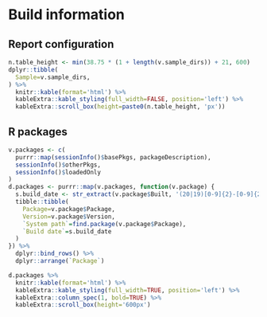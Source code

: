 # Build information {.tabset .tabset-fade}
## Report configuration
```r
n.table_height <- min(38.75 * (1 + length(v.sample_dirs)) + 21, 600)
dplyr::tibble(
  Sample=v.sample_dirs,
) %>%
  knitr::kable(format='html') %>%
  kableExtra::kable_styling(full_width=FALSE, position='left') %>%
  kableExtra::scroll_box(height=paste0(n.table_height, 'px'))
```

## R packages
```r
v.packages <- c(
  purrr::map(sessionInfo()$basePkgs, packageDescription),
  sessionInfo()$otherPkgs,
  sessionInfo()$loadedOnly
)
d.packages <- purrr::map(v.packages, function(v.package) {
  s.build_date <- str_extract(v.package$Built, '(20|19)[0-9]{2}-[0-9]{2}-[0-9]{2}')
  tibble::tibble(
    Package=v.package$Package,
    Version=v.package$Version,
    `System path`=find.package(v.package$Package),
    `Build date`=s.build_date
  )
}) %>%
  dplyr::bind_rows() %>%
  dplyr::arrange(`Package`)

d.packages %>%
  knitr::kable(format='html') %>%
  kableExtra::kable_styling(full_width=TRUE, position='left') %>%
  kableExtra::column_spec(1, bold=TRUE) %>%
  kableExtra::scroll_box(height='600px')
```